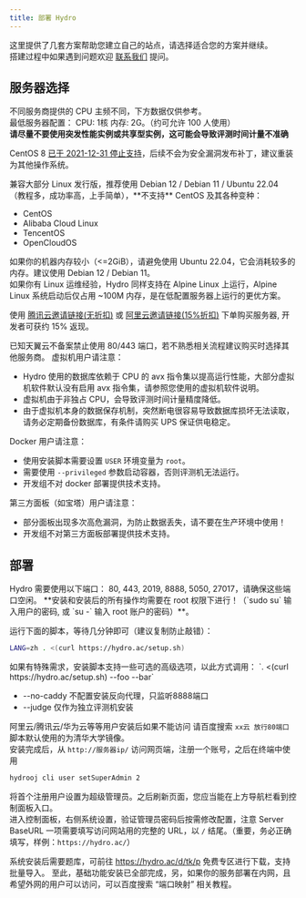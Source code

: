 ```yaml
---
title: 部署 Hydro
---
```


这里提供了几套方案帮助您建立自己的站点，请选择适合您的方案并继续。  
搭建过程中如果遇到问题欢迎 [联系我们](/#联系我们) 提问。  

## 服务器选择

不同服务商提供的 CPU 主频不同，下方数据仅供参考。  
最低服务器配置： CPU: 1核 内存: 2G。（约可允许 100 人使用）  
**请尽量不要使用突发性能实例或共享型实例，这可能会导致评测时间计量不准确**

CentOS 8 [已于 2021-12-31 停止支持](https://www.centos.org/centos-linux-eol/)，后续不会为安全漏洞发布补丁，建议重装为其他操作系统。  

<Callout>
兼容大部分 Linux 发行版，推荐使用 Debian 12 / Debian 11 / Ubuntu 22.04 （教程多，成功率高，上手简单），**不支持** CentOS 及其各种变种：

- CentOS  
- Alibaba Cloud Linux  
- TencentOS  
- OpenCloudOS  

如果你的机器内存较小（\<=2GiB），请避免使用 Ubuntu 22.04，它会消耗较多的内存。建议使用 Debian 12 / Debian 11。  
如果你有 Linux 运维经验，Hydro 同样支持在 Alpine Linux 上运行，Alpine Linux 系统启动后仅占用 ~100M 内存，是在低配置服务器上运行的更优方案。  
</Callout>

使用 [腾讯云邀请链接(无折扣)](https://curl.qcloud.com/KE7pzCW4) 或 [阿里云邀请链接(15%折扣)](https://www.aliyun.com/minisite/goods?userCode=806xqzxc) 下单购买服务器, 开发者可获约 15% 返现。  

<Callout type="warn">
已知天翼云不备案禁止使用 80/443 端口，若不熟悉相关流程建议购买时选择其他服务商。
</Callout>

<Callout type="warn">
虚拟机用户请注意：

- Hydro 使用的数据库依赖于 CPU 的 avx 指令集以提高运行性能，大部分虚拟机软件默认没有启用 avx 指令集，请参照您使用的虚拟机软件说明。  
- 虚拟机由于非独占 CPU，会导致评测时间计量精度降低。  
- 由于虚拟机本身的数据保存机制，突然断电很容易导致数据库损坏无法读取，请务必定期备份数据库，有条件请购买 UPS 保证供电稳定。

Docker 用户请注意：
- 使用安装脚本需要设置 `USER` 环境变量为 `root`。
- 需要使用 `--privileged` 参数启动容器，否则评测机无法运行。
- 开发组不对 docker 部署提供技术支持。

第三方面板（如宝塔）用户请注意：
- 部分面板出现多次高危漏洞，为防止数据丢失，请不要在生产环境中使用！
- 开发组不对第三方面板部署提供技术支持。
</Callout>

## 部署

<Callout>
Hydro 需要使用以下端口： 80, 443, 2019, 8888, 5050, 27017，请确保这些端口空闲。  
**安装和安装后的所有操作均需要在 root 权限下进行！（`sudo su` 输入用户的密码, 或 `su -` 输入 root 账户的密码）**。  
</Callout>

运行下面的脚本，等待几分钟即可（建议复制防止敲错）：

```sh
LANG=zh . <(curl https://hydro.ac/setup.sh)
```

<Callout>
如果有特殊需求，安装脚本支持一些可选的高级选项，以此方式调用： `. <(curl https://hydro.ac/setup.sh) --foo --bar`

- --no-caddy 不配置安装反向代理，只监听8888端口
- --judge 仅作为独立评测机安装
</Callout>

阿里云/腾讯云/华为云等等用户安装后如果不能访问 请百度搜索 `xx云 放行80端口`  
脚本默认使用的为清华大学镜像。  
安装完成后，从 `http://服务器ip/` 访问网页端，注册一个账号，之后在终端中使用  

```sh
hydrooj cli user setSuperAdmin 2
```

将首个注册用户设置为超级管理员。之后刷新页面，您应当能在上方导航栏看到控制面板入口。  
进入控制面板，右侧系统设置，验证管理员密码后按需修改配置，注意 Server BaseURL 一项需要填写访问网站用的完整的 URL，以 `/` 结尾。（重要，务必正确填写，样例：`https://hydro.ac/`）  

系统安装后需要题库，可前往 https://hydro.ac/d/tk/p 免费专区进行下载，支持批量导入。
至此，基础功能安装已全部完成，另，如果你的服务部署在内网，且希望外网的用户可以访问，可以百度搜索 “端口映射” 相关教程。
